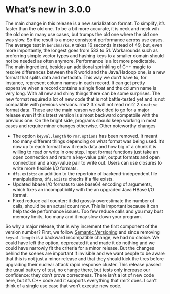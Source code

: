 # What's new in 3.0.0

The main change in this release is a new serialization format. To simplify, it's faster than the old one. To be a bit more accurate, it is neck and neck wih the old one in many use cases, but trumps the old one where the old one was slow. So the result is a more consistent performance across use cases. The average test in `benchmarks.R` takes 16 seconds instead of 49, but, even more importantly, the longest goes from 533 to 51. Workarounds such as preferring simple vector types and hashing keys to a smaller domain should not be needed as often anymore. Performance is a lot more predictable. The main ingredient, besides an additional sprinkling of C++ magic to resolve differences between the R world and the Java/Hadoop one, is a new format that splits data and metadata. This way we don't have to, for instance, represent column names in each record. It can get pretty expensive when a record contains a single float and the column name is very long. With all new and shiny things there can be some surprises. The new format required a lot of new code that is not battle-tested yet and is not compatible with previous versions. rmr2 3.x will not read rmr2 2.x `native` format data. These are the main reason we decided to go for a major release even if this latest version is almost backward compatbile with the previous one. On the bright side, programs should keep working in most cases and require minor changes otherwise. Other noteworthy changes

* The option `keyval.length` to `rmr.options` has been removed. It meant too many different things depending on what format was being used. It's now up to each format how it reads data and how big of a chunk it is willing to read or write in one step. Input format functions just take an open connection and return a key-value pair, output formats and open connection and a key-value pair to write out. Users can use closures to write more flexible I/O formats.
* `dfs.exists`: an addition to the repertoire of backend-independent file manipulations, `dfs.exists` checks if a file exists.
* Updated hbase I/O formats to use base64 encoding of arguments, which fixes an incompatibility with the an upgraded Java HBase I/O format.
* Fixed reduce call counter: it did grossly overestimate the number of calls, should be an actual count now. This is important because it can help tackle performance issues. Too few reduce calls and you may bust memory limits, too many and it may slow down your program.


So why a major release, that is why increment the first component of the version number? First, we follow [Semantic Versioning](http://semver.org) and since removing `keyval.length` is a backward incompatible change, we had no choice. We could have left the option, deprecated it and made it do nothing and we could have narrowly fit the criteria for a minor release. But the changes behind the scenes are important if invisible and we want people to be aware that this is not just a minor release and that they should kick the tires before upgrading their nuclear attack rapid response cluster. This release passed the usual battery of test, no change there, but tests only increase our confidence: they don't prove correctness. There isn't a lot of new code here, but it's C++ code and it supports everything that rmr2 does. I can't think of a single use case that won't execute new code.